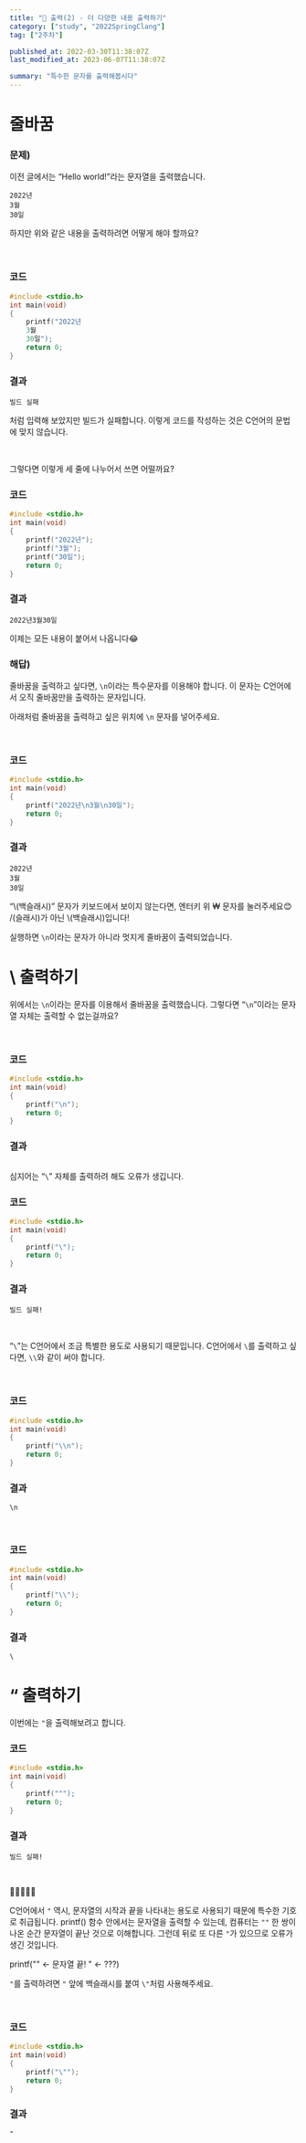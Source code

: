 ```yaml
---
title: "📂 출력(2) - 더 다양한 내용 출력하기"
category: ["study", "2022SpringClang"]
tag: ["2주차"]

published_at: 2022-03-30T11:38:07Z
last_modified_at: 2023-06-07T11:38:07Z

summary: "특수한 문자를 출력해봅시다"
---
```


# 줄바꿈

### 문제)

이전 글에서는 “Hello world!”라는 문자열을 출력했습니다.

```text
2022년
3월
30일
```

하지만 위와 같은 내용을 출력하려면 어떻게 해야 할까요?

<br />

### 코드

```c
#include <stdio.h>
int main(void)
{
	printf("2022년
	3월
	30일");
	return 0;
}
```

### 결과

```text
빌드 실패
```

처럼 입력해 보았지만 빌드가 실패합니다. 이렇게 코드를 작성하는 것은 C언어의 문법에 맞지 않습니다.

<br />

그렇다면 이렇게 세 줄에 나누어서 쓰면 어떨까요?

### 코드

```c
#include <stdio.h>
int main(void)
{
	printf("2022년");
	printf("3월");
	printf("30일");
	return 0;
}
```

### 결과

```text
2022년3월30일
```

이제는 모든 내용이 붙어서 나옵니다😂

### 해답)

줄바꿈을 출력하고 싶다면, `\n`이라는 특수문자를 이용해야 합니다. 이 문자는 C언어에서 오직 줄바꿈만을 출력하는 문자입니다.

아래처럼 줄바꿈을 출력하고 싶은 위치에 `\n` 문자를 넣어주세요.

<br />

### 코드

```c
#include <stdio.h>
int main(void)
{
	printf("2022년\n3월\n30일");
	return 0;
}
```

### 결과

```text
2022년
3월
30일
```

<Aside>
  “\(백슬래시)” 문자가 키보드에서 보이지 않는다면, 엔터키 위 ₩ 문자를
  눌러주세요😊 /(슬래시)가 아닌 \(백슬래시)입니다!
</Aside>

실행하면 `\n`이라는 문자가 아니라 멋지게 줄바꿈이 출력되었습니다.

# \ 출력하기

위에서는 `\n`이라는 문자를 이용해서 줄바꿈을 출력했습니다. 그렇다면 “`\n`”이라는 문자열 자체는 출력할 수 없는걸까요?

<br />

### 코드

```c
#include <stdio.h>
int main(void)
{
	printf("\n");
	return 0;
}
```

### 결과

```text

```

심지어는 “`\`” 자체를 출력하려 해도 오류가 생깁니다.

### 코드

```c
#include <stdio.h>
int main(void)
{
	printf("\");
	return 0;
}
```

### 결과

```text
빌드 실패!
```

<br />

“`\`”는 C언어에서 조금 특별한 용도로 사용되기 때문입니다. C언어에서 `\`를 출력하고 싶다면, `\\`와 같이 써야 합니다.

<br />

### 코드

```c
#include <stdio.h>
int main(void)
{
	printf("\\n");
	return 0;
}
```

### 결과

```text
\n
```

<br />

### 코드

```c
#include <stdio.h>
int main(void)
{
	printf("\\");
	return 0;
}
```

### 결과

```text
\
```

# “ 출력하기

이번에는 `"`을 출력해보려고 합니다.

### 코드

```c
#include <stdio.h>
int main(void)
{
	printf(""");
	return 0;
}
```

### 결과

```text
빌드 실패!
```

<br />

🤔🤔🤔🤔🤔

C언어에서 `"` 역시, 문자열의 시작과 끝을 나타내는 용도로 사용되기 때문에 특수한 기호로 취급됩니다. printf() 함수 안에서는 문자열을 출력할 수 있는데, 컴퓨터는 `""` 한 쌍이 나온 순간 문자열이 끝난 것으로 이해합니다. 그런데 뒤로 또 다른 `"`가 있으므로 오류가 생긴 것입니다.

<Highlight>printf("" ← 문자열 끝! " ← ???)</Highlight>

`"`를 출력하려면 `"` 앞에 백슬래시를 붙여 `\"`처럼 사용해주세요.

<br />

### 코드

```c
#include <stdio.h>
int main(void)
{
	printf("\"");
	return 0;
}
```

### 결과

```text
"
```

